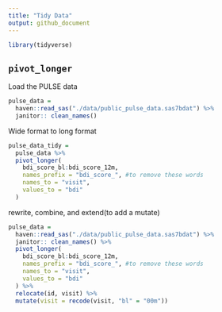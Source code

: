 ```yaml
---
title: "Tidy Data"
output: github_document
---
```


```r
library(tidyverse)
```

##    `pivot_longer`

Load the PULSE data

```r
pulse_data =
  haven::read_sas("./data/public_pulse_data.sas7bdat") %>% 
  janitor:: clean_names()
```

Wide format to long format
```r
pulse_data_tidy =
  pulse_data %>% 
  pivot_longer(
    bdi_score_bl:bdi_score_12m,
    names_prefix = "bdi_score_", #to remove these words
    names_to = "visit",
    values_to = "bdi"
  )
```


rewrite, combine, and extend(to add a mutate)
```r
pulse_data =
  haven::read_sas("./data/public_pulse_data.sas7bdat") %>% 
  janitor:: clean_names() %>% 
  pivot_longer(
    bdi_score_bl:bdi_score_12m,
    names_prefix = "bdi_score_", #to remove these words
    names_to = "visit",
    values_to = "bdi"
  ) %>% 
  relocate(id, visit) %>% 
  mutate(visit = recode(visit, "bl" = "00m"))
```






























